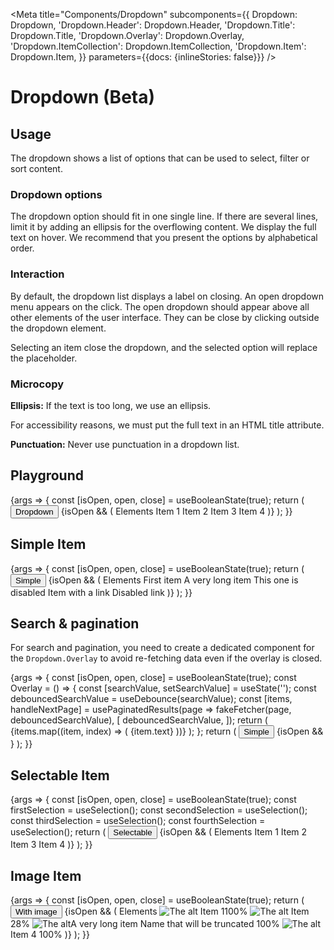 
<Meta
  title="Components/Dropdown"
  subcomponents={{
    Dropdown: Dropdown,
    'Dropdown.Header': Dropdown.Header,
    'Dropdown.Title': Dropdown.Title,
    'Dropdown.Overlay': Dropdown.Overlay,
    'Dropdown.ItemCollection': Dropdown.ItemCollection,
    'Dropdown.Item': Dropdown.Item,
  }}
  parameters={{docs: {inlineStories: false}}}
/>

# Dropdown (Beta)

## Usage

The dropdown shows a list of options that can be used to select, filter or sort content.

### Dropdown options

The dropdown option should fit in one single line. If there are several lines, limit it by adding an ellipsis for the overflowing content. We display the full text on hover. We recommend that you present the options by alphabetical order.

### Interaction

By default, the dropdown list displays a label on closing. An open dropdown menu appears on the click. The open dropdown should appear above all other elements of the user interface. They can be close by clicking outside the dropdown element.

Selecting an item close the dropdown, and the selected option will replace the placeholder.

### Microcopy

**Ellipsis:** If the text is too long, we use an ellipsis.

For accessibility reasons, we must put the full text in an HTML title attribute.

**Punctuation:** Never use punctuation in a dropdown list.

## Playground

<Canvas>
  <Story name="Standard" height={260}>
    {args => {
      const [isOpen, open, close] = useBooleanState(true);
      return (
        <SpaceContainer height={200}>
          <Dropdown {...args}>
            <Button onClick={open}>
              Dropdown <ArrowDownIcon />
            </Button>
            {isOpen && (
              <Dropdown.Overlay verticalPosition="down" onClose={close}>
                <Dropdown.Header>
                  <Dropdown.Title>Elements</Dropdown.Title>
                </Dropdown.Header>
                <Dropdown.ItemCollection>
                  <Dropdown.Item onClick={action('Clicked')}>Item 1</Dropdown.Item>
                  <Dropdown.Item>Item 2</Dropdown.Item>
                  <Dropdown.Item>Item 3</Dropdown.Item>
                  <Dropdown.Item>Item 4</Dropdown.Item>
                </Dropdown.ItemCollection>
              </Dropdown.Overlay>
            )}
          </Dropdown>
        </SpaceContainer>
      );
    }}
  </Story>
</Canvas>

<ArgsTable story="Standard" />

## Simple Item

<Canvas>
  <Story name="Simple Item" height={260}>
    {args => {
      const [isOpen, open, close] = useBooleanState(true);
      return (
        <SpaceContainer height={200}>
          <Dropdown>
            <Button onClick={open}>
              Simple <ArrowDownIcon />
            </Button>
            {isOpen && (
              <Dropdown.Overlay verticalPosition="down" onClose={close}>
                <Dropdown.Header>
                  <Dropdown.Title>Elements</Dropdown.Title>
                </Dropdown.Header>
                <Dropdown.ItemCollection>
                  <Dropdown.Item>First item</Dropdown.Item>
                  <Dropdown.Item onClick={action('Clicked')}>A very long item</Dropdown.Item>
                  <Dropdown.Item onClick={action('Clicked')} disabled={true}>
                    This one is disabled
                  </Dropdown.Item>
                  <Dropdown.Item>
                    <Link target="_blank" href="https://www.youtube.com/watch?v=dQw4w9WgXcQ">
                      Item with a link
                    </Link>
                  </Dropdown.Item>
                  <Dropdown.Item disabled={true}>
                    <Link href="https://www.youtube.com/watch?v=dQw4w9WgXcQ">Disabled link</Link>
                  </Dropdown.Item>
                </Dropdown.ItemCollection>
              </Dropdown.Overlay>
            )}
          </Dropdown>
        </SpaceContainer>
      );
    }}
  </Story>
</Canvas>

## Search & pagination

For search and pagination, you need to create a dedicated component for the `Dropdown.Overlay` to avoid re-fetching data even if the overlay is closed.

<Canvas>
  <Story name="Search & pagination" height={500}>
    {args => {
      const [isOpen, open, close] = useBooleanState(true);
      const Overlay = () => {
        const [searchValue, setSearchValue] = useState('');
        const debouncedSearchValue = useDebounce(searchValue);
        const [items, handleNextPage] = usePaginatedResults(page => fakeFetcher(page, debouncedSearchValue), [
          debouncedSearchValue,
        ]);
        return (
          <Dropdown.Overlay verticalPosition="down" onClose={close}>
            <Dropdown.Header>
              <Search onSearchChange={setSearchValue} placeholder="Search" searchValue={searchValue} title="Search" />
            </Dropdown.Header>
            <Dropdown.ItemCollection onNextPage={handleNextPage}>
              {items.map((item, index) => (
                <Dropdown.Item key={index}>{item.text}</Dropdown.Item>
              ))}
            </Dropdown.ItemCollection>
          </Dropdown.Overlay>
        );
      };
      return (
        <SpaceContainer height={500}>
          <Dropdown>
            <Button onClick={open}>
              Simple <ArrowDownIcon />
            </Button>
            {isOpen && <Overlay />}
          </Dropdown>
        </SpaceContainer>
      );
    }}
  </Story>
</Canvas>

## Selectable Item

<Canvas>
  <Story name="Item with selection" height={260}>
    {args => {
      const [isOpen, open, close] = useBooleanState(true);
      const firstSelection = useSelection();
      const secondSelection = useSelection();
      const thirdSelection = useSelection();
      const fourthSelection = useSelection();
      return (
        <SpaceContainer height={200}>
          <Dropdown>
            <Button onClick={open}>
              Selectable <ArrowDownIcon />
            </Button>
            {isOpen && (
              <Dropdown.Overlay verticalPosition="down" onClose={close}>
                <Dropdown.Header>
                  <Dropdown.Title>Elements</Dropdown.Title>
                </Dropdown.Header>
                <Dropdown.ItemCollection>
                  <Dropdown.Item>
                    <Checkbox {...firstSelection} /> Item 1
                  </Dropdown.Item>
                  <Dropdown.Item>
                    <Checkbox {...secondSelection} /> Item 2
                  </Dropdown.Item>
                  <Dropdown.Item disabled={true}>
                    <Checkbox {...thirdSelection} /> Item 3
                  </Dropdown.Item>
                  <Dropdown.Item>
                    <Checkbox {...fourthSelection} /> Item 4
                  </Dropdown.Item>
                </Dropdown.ItemCollection>
              </Dropdown.Overlay>
            )}
          </Dropdown>
        </SpaceContainer>
      );
    }}
  </Story>
</Canvas>

## Image Item

<Canvas>
  <Story name="Item with image" height={310}>
    {args => {
      const [isOpen, open, close] = useBooleanState(true);
      return (
        <SpaceContainer height={250}>
          <Dropdown>
            <Button onClick={open}>
              With image <ArrowDownIcon />
            </Button>
            {isOpen && (
              <Dropdown.Overlay verticalPosition="down" onClose={close}>
                <Dropdown.Header>
                  <Dropdown.Title>Elements</Dropdown.Title>
                </Dropdown.Header>
                <Dropdown.ItemCollection>
                  <Dropdown.Item>
                    <Image src="https://picsum.photos/seed/akeneo/200/140" alt="The alt" />
                    Item 1<Badge>100%</Badge>
                  </Dropdown.Item>
                  <Dropdown.Item disabled={true}>
                    <Image src="https://picsum.photos/seed/akenep/200/140" alt="The alt" />
                    Item 2<Badge level="danger">8%</Badge>
                  </Dropdown.Item>
                  <Dropdown.Item disabled={true}>
                    <Image src="https://picsum.photos/seed/akeneq/200/140" alt="The alt" />A very long item Name that
                    will be truncated
                    <Badge>100%</Badge>
                  </Dropdown.Item>
                  <Dropdown.Item>
                    <Image src="https://picsum.photos/seed/akener/200/140" alt="The alt" />
                    <Link target="_blank" href="https://www.youtube.com/watch?v=dQw4w9WgXcQ">
                      Item 4
                    </Link>
                    <Badge>100%</Badge>
                  </Dropdown.Item>
                </Dropdown.ItemCollection>
              </Dropdown.Overlay>
            )}
          </Dropdown>
        </SpaceContainer>
      );
    }}
  </Story>
</Canvas>
